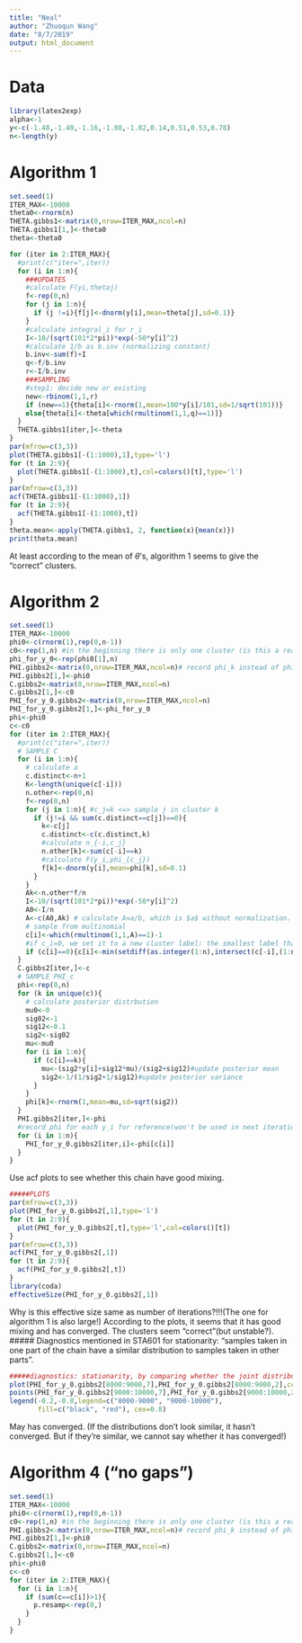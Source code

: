 ```yaml
---
title: "Neal"
author: "Zhuoqun Wang"
date: "8/7/2019"
output: html_document
---
```

# Data
```r
library(latex2exp)
alpha<-1
y<-c(-1.48,-1.40,-1.16,-1.08,-1.02,0.14,0.51,0.53,0.78)
n<-length(y)
```

# Algorithm 1  
```r
set.seed(1)
ITER_MAX<-10000
theta0<-rnorm(n)
THETA.gibbs1<-matrix(0,nrow=ITER_MAX,ncol=n)
THETA.gibbs1[1,]<-theta0
theta<-theta0

for (iter in 2:ITER_MAX){
  #print(c("iter=",iter))
  for (i in 1:n){
    ###UPDATES
    #calculate F(yi,thetaj)
    f<-rep(0,n)
    for (j in 1:n){
      if (j !=i){f[j]<-dnorm(y[i],mean=theta[j],sd=0.1)}
    }
    #calculate integral_i for r_i
    I<-10/(sqrt(101*2*pi))*exp(-50*y[i]^2)
    #calculate 1/b as b.inv (normalizing constant)
    b.inv<-sum(f)+I
    q<-f/b.inv
    r<-I/b.inv
    ###SAMPLING
    #step1: decide new or existing
    new<-rbinom(1,1,r)
    if (new==1){theta[i]<-rnorm(1,mean=100*y[i]/101,sd=1/sqrt(101))}
    else{theta[i]<-theta[which(rmultinom(1,1,q)==1)]}
  }
  THETA.gibbs1[iter,]<-theta
}
par(mfrow=c(3,3))
plot(THETA.gibbs1[-(1:1000),1],type='l')
for (t in 2:9){
  plot(THETA.gibbs1[-(1:1000),t],col=colors()[t],type='l')
}
par(mfrow=c(3,3))
acf(THETA.gibbs1[-(1:1000),1])
for (t in 2:9){
  acf(THETA.gibbs1[-(1:1000),t])
}
theta.mean<-apply(THETA.gibbs1, 2, function(x){mean(x)})
print(theta.mean)
```  
At least according to the mean of $\theta$'s, algorithm 1 seems to give the "correct" clusters.   

# Algorithm 2  
```r
set.seed(1)
ITER_MAX<-10000
phi0<-c(rnorm(1),rep(0,n-1))
c0<-rep(1,n) #in the beginning there is only one cluster (is this a reasonable assignment?)
phi_for_y_0<-rep(phi0[1],n)
PHI.gibbs2<-matrix(0,nrow=ITER_MAX,ncol=n)# record phi_k instead of phi_y_i
PHI.gibbs2[1,]<-phi0
C.gibbs2<-matrix(0,nrow=ITER_MAX,ncol=n)
C.gibbs2[1,]<-c0
PHI_for_y_0.gibbs2<-matrix(0,nrow=ITER_MAX,ncol=n)
PHI_for_y_0.gibbs2[1,]<-phi_for_y_0
phi<-phi0
c<-c0
for (iter in 2:ITER_MAX){
  #print(c("iter=",iter))
  # SAMPLE C
  for (i in 1:n){
    # calculate a
    c.distinct<-n+1
    K<-length(unique(c[-i]))
    n.other<-rep(0,n)
    f<-rep(0,n)
    for (j in 1:n){ #c_j=k <=> sample j in cluster k
      if (j!=i && sum(c.distinct==c[j])==0){
        k<-c[j]
        c.distinct<-c(c.distinct,k)
        #calculate n_{-i,c_j}
        n.other[k]<-sum(c[-i]==k)
        #calculate F(y_i,phi_{c_j})
        f[k]<-dnorm(y[i],mean=phi[k],sd=0.1)
      }
    }
    Ak<-n.other*f/n
    I<-10/(sqrt(101*2*pi))*exp(-50*y[i]^2)
    A0<-I/n
    A<-c(A0,Ak) # calculate A=a/b, which is $a$ without normalization. Here normalization is not required for multinomial sampling, hence we do not calculate b.
    # sample from multinomial
    c[i]<-which(rmultinom(1,1,A)==1)-1
    #if c_i=0, we set it to a new cluster label: the smallest label that has not appeared yet
    if (c[i]==0){c[i]<-min(setdiff(as.integer(1:n),intersect(c[-i],(1:n))))}
  }
  C.gibbs2[iter,]<-c
  # SAMPLE PHI_c
  phi<-rep(0,n)
  for (k in unique(c)){
    # calculate posterior distrbution
    mu0<-0
    sig02<-1
    sig12<-0.1
    sig2<-sig02
    mu<-mu0
    for (i in 1:n){
      if (c[i]==k){
        mu<-(sig2*y[i]+sig12*mu)/(sig2+sig12)#update posterior mean
        sig2<-1/(1/sig2+1/sig12)#update posterior variance
      }
    }
    phi[k]<-rnorm(1,mean=mu,sd=sqrt(sig2))
  }
  PHI.gibbs2[iter,]<-phi
  #record phi for each y_i for reference(won't be used in next iteration). phi for y_i is phi_{c_i}
  for (i in 1:n){
    PHI_for_y_0.gibbs2[iter,i]<-phi[c[i]]
  }
}
```  
Use acf plots to see whether this chain have good mixing.  
```r
#####PLOTS
par(mfrow=c(3,3))
plot(PHI_for_y_0.gibbs2[,1],type='l')
for (t in 2:9){
  plot(PHI_for_y_0.gibbs2[,t],type='l',col=colors()[t])
}
par(mfrow=c(3,3))
acf(PHI_for_y_0.gibbs2[,1])
for (t in 2:9){
  acf(PHI_for_y_0.gibbs2[,t])
}
library(coda)
effectiveSize(PHI_for_y_0.gibbs2[,1])
```  
Why is this effective size same as number of iterations?!!!(The one for algorithm 1 is also large!)
According to the plots, it seems that it has good mixing and has converged. The clusters seem "correct"(but unstable?).  
##### Diagnostics mentioned in STA601 for stationarity: "samples taken in one part of the chain have a similar distribution to samples taken in other parts".
```r
#####diagnostics: stationarity, by comparing whether the joint distribution of (phi of y7,phi of y2) look similar for 8000-9000 and 9000-10000; it's meaningless to look at PHI.gibbs2!
plot(PHI_for_y_0.gibbs2[8000:9000,7],PHI_for_y_0.gibbs2[8000:9000,2],cex=0.3,xlab = TeX('$\\phi _ \\y_7$'),ylab=TeX('$\\phi _ \\y_2$'))
points(PHI_for_y_0.gibbs2[9000:10000,7],PHI_for_y_0.gibbs2[9000:10000,2],cex=0.3,col='red')
legend(-0.2,-0.8,legend=c("8000-9000", "9000-10000"),
       fill=c("black", "red"), cex=0.8)
```  
May has converged. (If the distributions don't look similar, it hasn't converged. But if they're similar, we cannot say whether it has converged!)
  
# Algorithm 4 ("no gaps")
```r
set.seed(1)
ITER_MAX<-10000
phi0<-c(rnorm(1),rep(0,n-1))
c0<-rep(1,n) #in the beginning there is only one cluster (is this a reasonable assignment?)
PHI.gibbs2<-matrix(0,nrow=ITER_MAX,ncol=n)# record phi_k instead of phi_y_i
PHI.gibbs2[1,]<-phi0
C.gibbs2<-matrix(0,nrow=ITER_MAX,ncol=n)
C.gibbs2[1,]<-c0
phi<-phi0
c<-c0
for (iter in 2:ITER_MAX){
  for (i in 1:n){
    if (sum(c==c[i])>1){
      p.resamp<-rep(0,)
    }
  }
}
```  